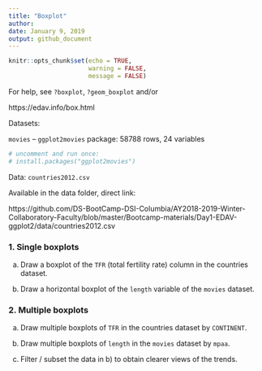 ```yaml
---
title: "Boxplot"
author: 
date: January 9, 2019
output: github_document
---
```


```r
knitr::opts_chunk$set(echo = TRUE, 
                      warning = FALSE,
                      message = FALSE)
```

For help, see `?boxplot`, `?geom_boxplot` and/or

https://edav.info/box.html


Datasets:

`movies` -- `ggplot2movies` package: 58788 rows, 24 variables

```r
# uncomment and run once:
# install.packages("ggplot2movies")
```

Data: `countries2012.csv` 

Available in the data folder, direct link:

https://github.com/DS-BootCamp-DSI-Columbia/AY2018-2019-Winter-Collaboratory-Faculty/blob/master/Bootcamp-materials/Day1-EDAV-ggplot2/data/countries2012.csv

### 1. Single boxplots

a) Draw a boxplot of the `TFR` (total fertility rate) column in the countries dataset.

b) Draw a horizontal boxplot of the `length` variable of the `movies` dataset.

### 2. Multiple boxplots

a) Draw multiple boxplots of `TFR` in the countries dataset by `CONTINENT`.

b) Draw multiple boxplots of `length` in the `movies` dataset by `mpaa`.

c) Filter / subset the data in b) to obtain clearer views of the trends.
